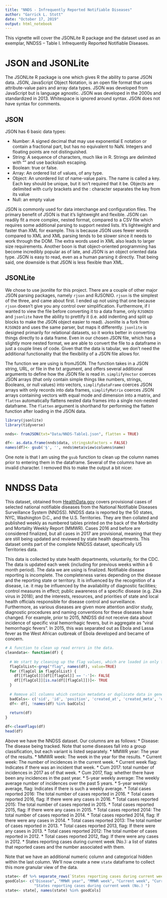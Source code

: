 ```yaml
---
title: "NNDS - Infrequently Reported Notifiable Diseases"
author: "Garrick L. Stott"
date: "October 17, 2019"
output: html_notebook
---
```


This vignette will cover the JSONLite R package and the dataset used as an exemplar, NNDSS – Table I. Infrequently Reported Notifiable Diseases. 

# JSON and JSONLite

The JSONLite R package is one which gives R the ability to parse JSON data. JSON, JavaScript Object Notation, is an open file format that uses attribute-value pairs and array data types. JSON was developed from JavaScript but is language agnostic. JSON was developed in the 2000s and standardized in 2013.  Whitespace is ignored around syntax. JSON does not have syntax for comments. 

## JSON

JSON has 6 basic data types:

* Number: A signed decimal that may use exponential E notation or contain a fractional part, but has no equivalent to NaN. Integers and floating points are not distinguished.
* String: A sequence of characters, much like in R. Strings are delimited with “” and use backslash escaping.
* Boolean: true or false.
* Array: An ordered list of values, of any type.
* Object: An unordered list of name-value pairs. The name is called a key. Each key should be unique, but it isn’t required that it be. Objects are delimited with curly brackets and the : character separates the key from its value
* Null: an empty value

JSON is commonly used for data interchange and configuration files. The primary benefit of JSON is that it’s lightweight and flexible. JSON can readily fit a more complex, nested format, compared to a CSV file which requires some additional parsing to support nested lists. It’s lightweight and faster than XML for example. This is because JSON uses fewer words compared to XML and XML parsing tends to be slower since it needs to work through the DOM. The extra words used in XML also leads to larger size requirements. Another boon is that object-oriented programming has become incredibly popular as of late, and JSON is an object oriented data type. JSON is easy to read, even as a human parsing it directly. That being said, one downside is that JSON is less flexible than XML.

## JSONLite

We chose to use jsonlite for this project. There are a couple of other major JSON parsing packages, namely `rjson` and RJSONIO. `rjson` is the simplest of the three, and came about first. I ended up not using that one because `rjson` doesn’t give you any control over simplification. Furthermore, if I wanted to view the file before converting it to a data frame, only `RJSONIO` and `jsonlite` have the ability to prettify it (i.e. add indenting and split up blocks to make the JSON object easier to read). Jsonlite is a fork from `RJSONIO` and uses the same parser, but maps it differently. `jsonlite` is designed primarily for relational datasets, so it works better in converting things directly to a data frame. Even in our chosen JSON file, which has a slightly more nested format, we are able to convert the file to a dataframe in just a couple lines of code. Given that the data is tabular, we don’t need the additional functionality that the flexibility of a JSON file allows for.

The function we are using is fromJSON. The function takes in a JSON string, URL, or file in the txt argument, and offers several additional arguments to define how the JSON file is read in. `simplifyVector` coerces JSON arrays (that only contain simple things like numbers, strings, Booleans, or null values) into vectors, `simplifyDataFrame` coerces JSON arrays with only records into data frames, `simplifyMatrix` coerces JSON arrays containing vectors with equal mode and dimension into a matrix, and `flatten` automatically flattens nested data frames into a single non-nested dataframe. The `flatten` argument is shorthand for performing the flatten function after loading in the JSON data.

```r
library(jsonlite)
library(tidyverse)
```

```r
nnds<- fromJSON(txt="Data/NNDS-Table1.json", flatten = TRUE) 

df<- as.data.frame(nnds$data, stringsAsFactors = FALSE)
names(df)<- gsub('§', '', nnds$meta$view$columns$name)
```

One note is that I am using the `gsub` function to clean up the column names prior to entering them in the dataframe. Several of the columns have an invalid character. I removed this to make the output a bit nicer.

# NNDSS Data

This dataset, obtained from [HealthData.gov](https://healthdata.gov/dataset/nndss-table-i-infrequently-reported-notifiable-diseases-2) covers provisional cases of selected national notifiable diseases from the National Notifiable Diseases Surveillance System (NNDSS). NNDSS data is reported by the 50 states, NYC, Washington D.C., and the U.S. Territories. They are then collated and published weekly as numbered tables printed on the back of the Morbidity and Mortality Weekly Report (MMWR). Cases 2016 and before are considered finalized, but all cases in 2017 are provisional, meaning that they are still being updated and reviewed by state health departments. This dataset omits part of the complete NNDSS dataset, specifically US Territories data.

This data is collected by state health departments, voluntarily, for the CDC. The data is updated each week (including for previous weeks within a 6 month period). The data we are using is finalized. Notifiable disease reporting is incomplete. The completeness varies depending on the disease and the reporting state or territory. It is influenced by the recognition of a disease, i.e. it may be influenced by the availability of diagnostic facilities; control measures in effect; public awareness of a specific disease (e.g. Zika virus in 2018); and the interests, resources, and priorities of state and local health officials responsible for disease control and surveillance. Furthermore, as various diseases are given more attention and/or study, diagnostic procedures and naming conventions for these diseases have changed. For example, prior to 2015, NNDSS did not receive data about incidence of specific viral hemorrhagic fevers, but in aggregate as “viral hemorrhagic fevers”. In 2015, this was separated out as Ebola and Lassa fever as the West African outbreak of Ebola developed and became of concern. 


```r
# A function to clean up read errors in the data. 
cleandata<- function(df) {
  
  # We start by cleaning up the flag values, which are loaded in only for the negative case.
  flagColList<-grep("flag", names(df), value=TRUE)
  for (flagCol in flagColList) {
    df[[flagCol]][df[[flagCol]] == '-']<- FALSE
    df[[flagCol]][is.na(df[[flagCol]])]<- TRUE
  }
  
  # Remove all columns which contain metadata or duplicate data in general
  badCols<- c('sid', 'id', 'position', 'created_at', 'created_meta', 'updated_at', 'updated_meta', 'meta')
  df<- df[, !names(df) %in% badCols]
  
  return(df)
}

df<-cleanFlags(df)
head(df)
```

Above we have the NNDSS dataset. Our columns are as follows: 
* Disease: The disease being tracked. Note that some diseases fall into a group classification, but each variant is listed separately.
* MMWR year: The year of the results.
* MMWR week: The week in the year for the results.
* Current week: The number of incidences in the current week.
* Current week flag: Indicates if there was an incident that week.
* Cum 2017: total number of incidences in 2017 as of that week.
* Cum 2017, flag: whether there have been any incidences in the past year.
* 5-year weekly average: The weekly average number of incidences over the past 5 years.
* 5-year weekly average, flag: Indicates if there is such a weekly average.
* Total cases reported 2016: The total number of cases reported in 2016.
* Total cases reported 2016, flag: If there were any cases in 2016.
* Total cases reported 2015: The total number of cases reported in 2015.
* Total cases reported 2015, flag: If there were any cases in 2015.
* Total cases reported 2014: The total number of cases reported in 2014.
* Total cases reported 2014, flag: If there were any cases in 2014.
* Total cases reported 2013: The total number of cases reported in 2013.
* Total cases reported 2013, flag: If there were any cases in 2013.
* Total cases reported 2012: The total number of cases reported in 2012.
* Total cases reported 2012, flag: If there were any cases in 2012.
* States reporting cases during current week (No.): a list of states that reported cases and the number associated with them.

Note that we have an additional numeric column and categorical hidden within the last column. We'll now create a new `state` dataframe to collect this more granular view of the data.

```r
state<- df %>% separate_rows(`States reporting cases during current week (No.) `, sep=', ')
goodCols<- c("Disease", "MMWR year", "MMWR week", "Current week", "Current week, flag", 
             "States reporting cases during current week (No.) ")
state<- state[, names(state) %in% goodCols]

```

